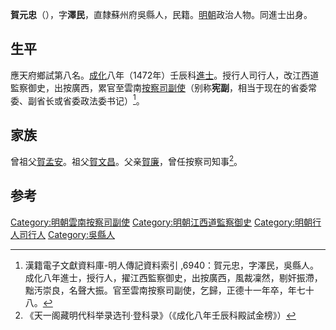 '''賀元忠'''（{{bd|1439年||1516年}}），字'''澤民'''，直隸蘇州府吳縣人，民籍。[[明朝|明朝]]政治人物。同進士出身。

==生平==
應天府鄉試第八名。[[成化|成化]]八年（1472年）壬辰科[[進士|進士]]。授行人司行人，改江西道監察御史，出按廣西，累官至雲南[[提刑按察司按察副使|按察司副使]]（别称'''宪副 '''，相当于现在的省委常委、副省长或省委政法委书记）<ref>漢籍電子文獻資料庫-明人傳記資料索引 ,6940：賀元忠，字澤民，吳縣人。成化八年進士，授行人，擢江西監察御史，出按廣西，風裁凜然，剔奸振滯，黜汚崇良，名聲大振。官至雲南按察司副使，乞歸，正德十一年卒，年七十八。</ref>。

==家族==
曾祖父[[賀孟安|賀孟安]]。祖父[[賀文昌|賀文昌]]。父亲[[賀廉|賀廉]]，曾任按察司知事<ref>《天一阁藏明代科举录选刊·登科录》（《成化八年壬辰科殿試金榜》）</ref>。

==参考==
{{reflist}}
{{明朝人物小作品}}
{{成化八年壬辰科殿試金榜}}
{{DEFAULTSORT:He賀}}
[[Category:明朝雲南按察司副使|Category:明朝雲南按察司副使]]
[[Category:明朝江西道監察御史|Category:明朝江西道監察御史]]
[[Category:明朝行人司行人|Category:明朝行人司行人]]
[[Category:吳縣人|Category:吳縣人]]